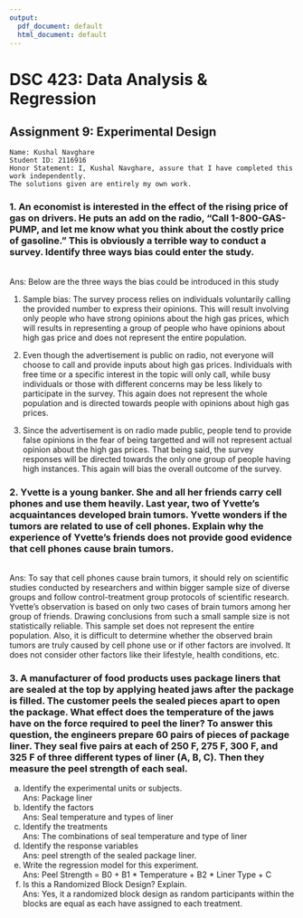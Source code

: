 ```yaml
---
output:
  pdf_document: default
  html_document: default
---
```

# DSC 423: Data Analysis & Regression
## Assignment 9: Experimental Design
~~~
Name: Kushal Navghare
Student ID: 2116916
Honor Statement: I, Kushal Navghare, assure that I have completed this work independently.
The solutions given are entirely my own work.
~~~


### 1. An economist is interested in the effect of the rising price of gas on drivers. He puts an add on the radio, “Call 1-800-GAS-PUMP, and let me know what you think about the costly price of gasoline.” This is obviously a terrible way to conduct a survey. Identify three ways bias could enter the study.
<br>
Ans: Below are the three ways the bias could be introduced in this study


1. Sample bias: The survey process relies on individuals voluntarily calling the provided number to express their opinions. This will result involving only people who have strong opinions about the high gas prices, which will results in representing a group of people who have opinions about high gas price and does not represent the entire population.


2. Even though the advertisement is public on radio, not everyone will choose to call and provide inputs about high gas prices. Individuals with free time or a specific interest in the topic will only call, while busy individuals or those with different concerns may be less likely to participate in the survey. This again does not represent the whole population and is directed towards people with opinions about high gas prices.


3. Since the advertisement is on radio made public, people tend to provide false opinions in the fear of being targetted and will not represent actual opinion about the high gas prices. That being said, the survey responses will be directed towards the only one group of people having high instances. This again will bias the overall outcome of the survey.

### 2. Yvette is a young banker. She and all her friends carry cell phones and use them heavily. Last year, two of Yvette's acquaintances developed brain tumors. Yvette wonders if the tumors are related to use of cell phones. Explain why the experience of Yvette's friends does not provide good evidence that cell phones cause brain tumors.
<br>
Ans: To say that cell phones cause brain tumors, it should rely on scientific studies conducted by researchers and within bigger sample size of diverse groups and follow control-treatment group protocols of scientific research. Yvette's observation is based on only two cases of brain tumors among her group of friends. Drawing conclusions from such a small sample size is not statistically reliable. This sample set does not represent the entire population. Also, it is difficult to determine whether the observed brain tumors are truly caused by cell phone use or if other factors are involved. It does not consider other factors like their lifestyle, health conditions, etc.

### 3. A manufacturer of food products uses package liners that are sealed at the top by applying heated jaws after the package is filled. The customer peels the sealed pieces apart to open the package. What effect does the temperature of the jaws have on the force required to peel the liner? To answer this question, the engineers prepare 60 pairs of pieces of package liner. They seal five pairs at each of 250 F, 275 F, 300 F, and 325 F of three different types of liner (A, B, C). Then they measure the peel strength of each seal.
a. Identify the experimental units or subjects.
<br>
Ans: Package liner
<br>
b. Identify the factors
<br>
Ans: Seal temperature and types of liner
<br>
c. Identify the treatments
<br>
Ans: The combinations of seal temperature and type of liner
<br>
d. Identify the response variables
<br>
Ans: peel strength of the sealed package liner.
<br>
e. Write the regression model for this experiment.
<br>
Ans: Peel Strength = B0 + B1 * Temperature + B2 * Liner Type + C
<br>
f. Is this a Randomized Block Design? Explain.
<br>
Ans: Yes, it a randomized block design as random participants within the blocks are equal as each have assigned to each treatment.
<br>